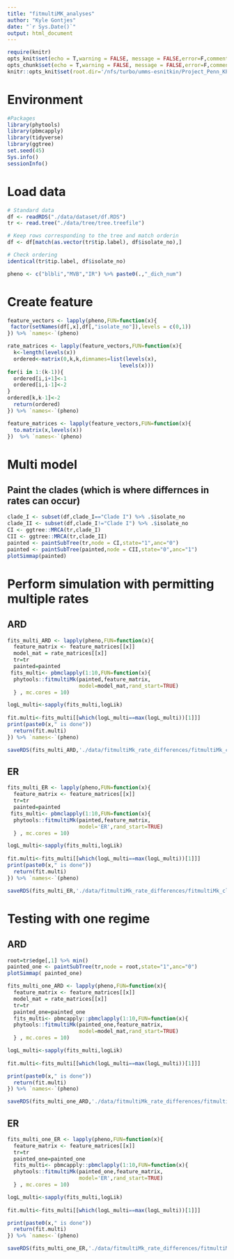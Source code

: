 ```yaml
---
title: "fitmultiMK_analyses"
author: "Kyle Gontjes"
date: "`r Sys.Date()`"
output: html_document
---
```


```r
require(knitr)
opts_knit$set(echo = T,warning = FALSE, message = FALSE,error=F,comment=NA)
opts_chunk$set(echo = T,warning = FALSE, message = FALSE,error=F,comment=NA)
knitr::opts_knit$set(root.dir='/nfs/turbo/umms-esnitkin/Project_Penn_KPC/Analysis/Combination_resistance/pre-intro-blbli-resistance-ms/') 
```

# Environment
```r
#Packages
library(phytools) 
library(pbmcapply) 
library(tidyverse)
library(ggtree) 
set.seed(45) 
Sys.info()
sessionInfo() 
```

# Load data
```r
# Standard data
df <- readRDS("./data/dataset/df.RDS")
tr <- read.tree("./data/tree/tree.treefile")

# Keep rows corresponding to the tree and match orderin
df <- df[match(as.vector(tr$tip.label), df$isolate_no),]

# Check ordering
identical(tr$tip.label, df$isolate_no)
```

```r
pheno <- c("blbli","MVB","IR") %>% paste0(.,"_dich_num")
```

# Create feature
```r
feature_vectors <- lapply(pheno,FUN=function(x){
 factor(setNames(df[,x],df[,"isolate_no"]),levels = c(0,1))
}) %>% `names<-`(pheno)

rate_matrices <- lapply(feature_vectors,FUN=function(x){
  k<-length(levels(x))
  ordered<-matrix(0,k,k,dimnames=list(levels(x),
                                    levels(x)))
for(i in 1:(k-1)){
  ordered[i,i+1]<-1
  ordered[i,i-1]<-2
}
ordered[k,k-1]<-2
  return(ordered)
}) %>% `names<-`(pheno)

feature_matrices <- lapply(feature_vectors,FUN=function(x){
  to.matrix(x,levels(x))  
})  %>% `names<-`(pheno)
```

# Multi model 
## Paint the clades (which is where differnces in rates can occur)
```r
clade_I <- subset(df,clade_I=="Clade I") %>% .$isolate_no
clade_II <- subset(df,clade_I!="Clade I") %>% .$isolate_no
CI <- ggtree::MRCA(tr,clade_I)
CII <- ggtree::MRCA(tr,clade_II)
painted <- paintSubTree(tr,node = CI,state="1",anc="0")
painted <- paintSubTree(painted,node = CII,state="0",anc="1")
plotSimmap(painted) 
```

# Perform simulation with permitting multiple rates
## ARD
```r
fits_multi_ARD <- lapply(pheno,FUN=function(x){
  feature_matrix <- feature_matrices[[x]]
  model_mat = rate_matrices[[x]]
  tr=tr
  painted=painted
 fits_multi<- pbmclapply(1:10,FUN=function(x){
  phytools::fitmultiMk(painted,feature_matrix,
                       model=model_mat,rand_start=TRUE)
  } , mc.cores = 10)

logL_multi<-sapply(fits_multi,logLik)
  
fit.multi<-fits_multi[[which(logL_multi==max(logL_multi))[1]]]
print(paste0(x," is done"))
  return(fit.multi)
}) %>% `names<-`(pheno)

saveRDS(fits_multi_ARD,'./data/fitmultiMk_rate_differences/fitmultiMk_clade_regimes_ARD.RDS')
```
## ER
```r
fits_multi_ER <- lapply(pheno,FUN=function(x){
  feature_matrix <- feature_matrices[[x]] 
  tr=tr
  painted=painted
 fits_multi<- pbmclapply(1:10,FUN=function(x){
  phytools::fitmultiMk(painted,feature_matrix,
                       model='ER',rand_start=TRUE)
  } , mc.cores = 10)

logL_multi<-sapply(fits_multi,logLik)
  
fit.multi<-fits_multi[[which(logL_multi==max(logL_multi))[1]]]
print(paste0(x," is done"))
  return(fit.multi)
}) %>% `names<-`(pheno)

saveRDS(fits_multi_ER,'./data/fitmultiMk_rate_differences/fitmultiMk_clade_regimes_ER.RDS')
```

# Testing with one regime
## ARD
```r
root=tr$edge[,1] %>% min()
painted_one <- paintSubTree(tr,node = root,state="1",anc="0")
plotSimmap( painted_one) 

fits_multi_one_ARD <- lapply(pheno,FUN=function(x){
  feature_matrix <- feature_matrices[[x]]
  model_mat = rate_matrices[[x]]
  tr=tr
  painted_one=painted_one
  fits_multi<- pbmcapply::pbmclapply(1:10,FUN=function(x){
  phytools::fitmultiMk(painted_one,feature_matrix,
                       model=model_mat,rand_start=TRUE)
  } , mc.cores = 10)

logL_multi<-sapply(fits_multi,logLik)
  
fit.multi<-fits_multi[[which(logL_multi==max(logL_multi))[1]]]

print(paste0(x," is done"))
  return(fit.multi)
}) %>% `names<-`(pheno)

saveRDS(fits_multi_one_ARD,'./data/fitmultiMk_rate_differences/fitmultiMk_uniform_regimes_ARD.RDS')
```

## ER
```r
fits_multi_one_ER <- lapply(pheno,FUN=function(x){
  feature_matrix <- feature_matrices[[x]] 
  tr=tr
  painted_one=painted_one
  fits_multi<- pbmcapply::pbmclapply(1:10,FUN=function(x){
  phytools::fitmultiMk(painted_one,feature_matrix,
                       model='ER',rand_start=TRUE)
  } , mc.cores = 10)

logL_multi<-sapply(fits_multi,logLik)
  
fit.multi<-fits_multi[[which(logL_multi==max(logL_multi))[1]]]

print(paste0(x," is done"))
  return(fit.multi)
}) %>% `names<-`(pheno)

saveRDS(fits_multi_one_ER,'./data/fitmultiMk_rate_differences/fitmultiMk_uniform_regimes_ER.RDS')
```
